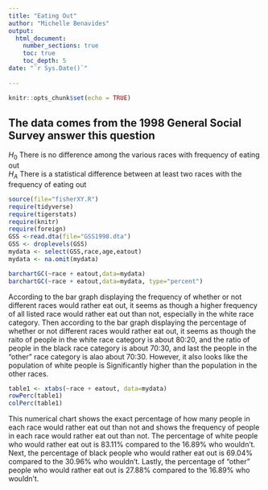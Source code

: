 ```yaml
---
title: "Eating Out"
author: "Michelle Benavides"
output: 
  html_document:
    number_sections: true
    toc: true
    toc_depth: 5
date: "`r Sys.Date()`"    
    
---
```


```r
knitr::opts_chunk$set(echo = TRUE)
```

## The data comes from the 1998 General Social Survey answer this question

$H_0$ There is no difference among the various races with frequency of eating out  
$H_A$ There is a statistical difference between at least two races with the frequency of eating out  


```r
source(file="fisherXY.R")
require(tidyverse)
require(tigerstats)
require(knitr)
require(foreign)
GSS <-read.dta(file="GSS1998.dta")
GSS <- droplevels(GSS)
mydata <- select(GSS,race,age,eatout)
mydata <- na.omit(mydata)
```

```r
barchartGC(~race + eatout,data=mydata)
barchartGC(~race + eatout,data=mydata, type="percent")

```

According to the bar graph displaying the frequency of whether or not different races would rather eat out, it seems as though a higher frequency of all listed race would rather eat out than not, especially in the white race category. Then according to the bar graph displaying the percentage of whether or not different races would rather eat out, it seems as though the raito of people in the white race category is about 80:20, and the ratio of people in the black race category is about 70:30, and last the people in the "other" race category is alao about 70:30. However, it also looks like the population of white people is Significantly higher than the population in the other races. 

```r
table1 <- xtabs(~race + eatout, data=mydata)
rowPerc(table1)
colPerc(table1)
```

This numerical chart shows the exact percentage of how many people in each race would rather eat out than not and shows the frequency of people in each race would rather eat out than not. The percentage of white people who would rather eat out is 83.11% compared to the 16.89% who wouldn't. Next, the percentage of black people who would rather eat out is 69.04% compared to the 30.96% who wouldn't. Lastly, the percentage of "other" people who would rather eat out is 27.88% compared to the 16.89% who wouldn't. 
